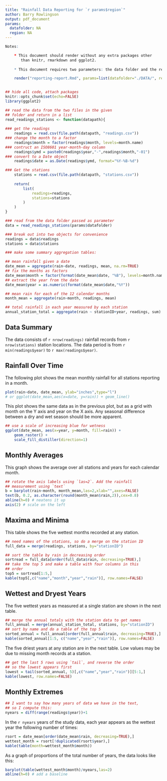 ```yaml
---
title: "Rainfall Data Reporting for `r params$region`"
author: Barry Rowlingson
output: pdf_document
params:
  datafolder: NA
  region: NA
---
```


```r
Notes:

    * This document should render without any extra packages other
       than knitr, rmarkdown and ggplot2.
    
    * This document requires two parameters: the data folder and the region name:

    render("reporting-report.Rmd", params=list(datafolder="./DATA/", region="Lancaster"))
    
```

```r
## hide all code, attach packages
knitr::opts_chunk$set(echo=FALSE)
library(ggplot2)
```


```r
## read the data from the two files in the given
## folder and return in a list
read_readings_stations <- function(datapath){
    
### get the readings
    readings = read.csv(file.path(datapath, "readings.csv"))
### change the month to a factor
    readings$month = factor(readings$month, levels=month.name)
### contruct an ISO8601 year-month-day column
    readings$ymd = paste0(readings$year,"-",readings$month,"-01")
### convert to a Date object
    readings$date = as.Date(readings$ymd, format="%Y-%B-%d")

### Get the stations
    stations = read.csv(file.path(datapath, "stations.csv"))
    
    return(
        list(
            readings=readings,
            stations=stations
        )
    )
}

### read from the data folder passed as parameter
data = read_readings_stations(params$datafolder)

### break out into two objects for convenience
readings = data$readings
stations = data$stations    
```


```r
### make some summary aggregation tables:

## mean rainfall given a date
date_mean = aggregate(rain~date, readings, mean, na.rm=TRUE)
## fix the months as factors
date_mean$month = factor(format(date_mean$date, "%B"), levels=month.name)
## extract the year from the date
date_mean$year = as.numeric(format(date_mean$date,"%Y"))

## mean rain for each of the 12 calendar months
month_mean = aggregate(rain~month, readings, mean)

## total rainfall in each year measured by each station
annual_station_total = aggregate(rain ~ stationID+year, readings, sum)
```

## Data Summary

The data consists of `r nrow(readings)` rainfall records from 
`r nrow(stations)` station locations. The data period is from `r min(readings$year)` to
`r max(readings$year)`.

## Rainfall Over Time

The following plot shows the mean monthly rainfall for all stations
reporting in a month.

```r
plot(rain~date, date_mean, ylab="inches",type="l")
# or ggplot(date_mean,aes(x=date, y=rain)) + geom_line()
```

This plot shows the same data as in the previous plot, but as
a grid with month on the Y axis and year on the X axis. Any seasonal
difference between a dry and wet season should be more apparent.

```r
## use a scale of increasing blue for wetness
ggplot(date_mean, aes(x=year, y=month, fill=rain)) +
    geom_raster() +
    scale_fill_distiller(direction=1)
```

## Monthly Averages

This graph shows the average over all stations and years for each
calendar month.

```r
## rotate the axis labels using `las=2`. Add the rainfall
## measurement using `text`
b = barplot(rain~month, month_mean,las=2,xlab="",axes=FALSE)
text(b, 0.2, as.character(round(month_mean$rain,2)),cex=0.8)
abline(h=0) # neatens it up
axis(2) # scale on the left
```

## Maxima and Minima

This table shows the five wettest months recorded at any station.

```r
## need names of the stations, so do a merge on the station ID
full_data = merge(readings, stations, by="stationID")

## sort the table by rain in decreasing order
sortread = full_data[order(full_data$rain, decreasing=TRUE),]
## take the top 5 and make a table with four columns in this
## order
top5 = sortread[1:5,]
kable(top5[,c("name","month","year","rain")], row.names=FALSE)
```

## Wettest and Dryest Years

The five wettest years as measured at a single station are shown
in the next table.

```r
## merge the annual totals with the station data to get names
full_annual = merge(annual_station_total, stations, by="stationID")
## sort by name and do a table of the top 5
sorted_annual = full_annual[order(full_annual$rain, decreasing=TRUE),]
kable(sorted_annual[1:5, c("name","year","rain")], row.names=FALSE)
```

The five driest years at any station are in the next table. Low
values may be due to missing month records at a station.

```r
## get the last 5 rows using `tail`, and reverse the order
## so the lowest appears first
lowest = tail(sorted_annual, 5)[,c("name","year","rain")][5:1,]
kable(lowest, row.names=FALSE)
```

## Monthly Extremes

```r
## I want to say how many years of data we have in the text,
## so I compute this:
nyears = diff(range(readings$year))+1
```

In the `r nyears` years of the study data, each year appears as the 
wettest year the following number of times:

```r
rsort = date_mean[order(date_mean$rain, decreasing=TRUE),]
wettest_month = rsort[!duplicated(rsort$year),]
kable(table(month=wettest_month$month))
```

As a graph of proportions of the total number of years, the
data looks like this:

```r
barplot(table(wettest_month$month)/nyears,las=2)
abline(h=0) # add a baseline
```
